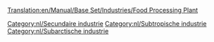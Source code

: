 [[Translation:en/Manual/Base Set/Industries/Food Processing Plant]]

{{nl/Industrieën|image=en/Foodprocplant.png
|name=Voedselfabriek
|climates=[[nl/Manual/Klimaat#subtropisch|Subtropisch]], [[nl/Manual/Klimaat#subarctisch|Subarctisch]].
|accepts=[[nl/Manual/Base Set/Cargos/Vee|levende have (vee)]], [[nl/Manual/Base Set/Cargos/Tarwe|tarwe]] (Subarctisch alleen). [[nl/Manual/Base Set/Cargos/Fruit|fruit]], [[nl/Manual/Base Set/Cargos/Mais|mais]] (Subtropisch alleen)
|produces=[[nl/Manual/Base Set/Cargos/Voedsel|Voedsel]]
|notes=Niet aanwezig in [[nl/Manual/Klimaat#gematigd|gematigd klimaat]]. Voedsel is nodig voor gemeenten boven de sneeuwlijn om te kunnen groeien in het subarctische klimaat. In het subtropisch klimaat zijn voedsel en water nodig om steden in de woestijn te laten groeien. 
}}

{{nl/Navbox Industrieën}}
[[Category:nl/Secundaire industrie]]
[[Category:nl/Subtropische industrie]]
[[Category:nl/Subarctische industrie]]